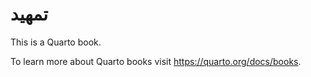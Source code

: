 # تمهيد {.unnumbered}

This is a Quarto book.

To learn more about Quarto books visit <https://quarto.org/docs/books>.
